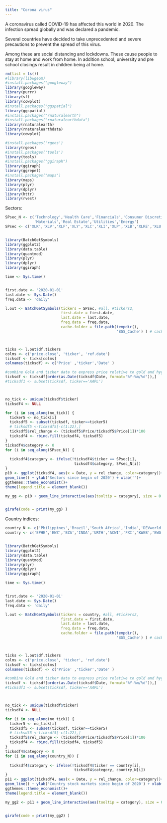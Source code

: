```yaml
---
title: "Corona virus"
---
```


A coronavirus called COVID-19 has affected this world in 2020. The infection spread globally and was declared a pandemic.

Several countries have decided to take unprecedented and severe precautions to prevent the spread of this virus.

Among these are social distancing and lockdowns. These cause people to stay at home and work from home. In addition school, university and pre school closings result in children being at home.


```r
rm(list = ls())
#library(libwgeom)
#install.packages("googleway")
library(googleway)
library(purrr)
library(sf)
library(cowplot)
#install.packages("ggspatial")
library(ggspatial)
#install.packages("rnaturalearth")
#install.packages("rnaturalearthdata")
library(rnaturalearth)
library(rnaturalearthdata)
library(cowplot)

#install.packages('rgeos')
library(rgeos)
#install.packages('tools')
library(tools)
#install.packages("ggiraph")
library(ggiraph)
library(ggrepel)
#install.packages("maps")
library(maps)
library(plyr)
library(dplyr)
library(httr)
library(rvest)


```

Sectors:
```r

SPsec_N <- c('Technology','Health Care','Financials','Consumer Discretionary','Communication Services','Industrials','Consumer Staples',
             'Materials','Real Estate','Utilities','Energy')
SPsec <- c('XLK','XLV','XLF','XLY','XLC','XLI','XLP','XLB','XLRE','XLU','XLE')


library(BatchGetSymbols)
library(ggplot2)
library(data.table)
library(quantmod)
library(plyr)
library(dplyr)
library(ggiraph)

time <- Sys.time()


first.date <- '2020-01-01'
last.date <- Sys.Date()
freq.data <- 'daily'

l.out <- BatchGetSymbols(tickers = SPsec, #all, #tickers2, 
                         first.date = first.date,
                         last.date = last.date, 
                         freq.data = freq.data,
                         cache.folder = file.path(tempdir(), 
                                                  'BGS_Cache') ) # cache in tempdir()



ticks <- l.out$df.tickers
colms <- c('price.close', 'ticker', 'ref.date')
ticksdf <- ticks[colms]
colnames(ticksdf) <- c('Price' ,'ticker','Date' )

#combine Gold and ticker data to express price relative to gold and hyg
ticksdf <- ticksdf[order(as.Date(ticksdf$Date, format="%Y-%m/%d")),]
#ticksdf1 <- subset(ticksdf, ticker=='AAPL')



no_tick <- unique(ticksdf$ticker)
ticksdf4 <- NULL

for (i in seq_along(no_tick)) {
  ticker5 <- no_tick[i]
  ticksdf5 <- subset(ticksdf, ticker==ticker5)
  # ticksdf5 <-ticksdf5[-c(1:22),]
  ticksdf5$rel_change <- (ticksdf5$Price/ticksdf5$Price[1])*100
  ticksdf4 <- rbind.fill(ticksdf4, ticksdf5)
}
ticksdf4$category <- 0
for (i in seq_along(SPsec_N)) {
  
  ticksdf4$category <- ifelse(!ticksdf4$ticker == SPsec[i], 
                               ticksdf4$category, SPsec_N[i])
}
p10 <- ggplot(ticksdf4, aes(x = Date, y = rel_change, color=category))+
geom_line() + ylab('Sectors since begin of 2020') + xlab('')+
ggthemes::theme_economist()+
theme(legend.title = element_blank())

my_gg <- p10 + geom_line_interactive(aes(tooltip = category), size = 0.5) 



```

```r
girafe(code = print(my_gg) )
```

Country indices:

```r

country_N <- c('Philippines','Brazil','South Africa','India','DEVworld','world','China','ChinaTech','Germany','UK','Europe','Japan')
country <- c('EPHE','EWZ','EZA','INDA','URTH','ACWI','FXI','KWEB','EWG','EWU','VGK','EWJ')


library(BatchGetSymbols)
library(ggplot2)
library(data.table)
library(quantmod)
library(plyr)
library(dplyr)
library(ggiraph)

time <- Sys.time()


first.date <- '2020-01-01'
last.date <- Sys.Date()
freq.data <- 'daily'

l.out <- BatchGetSymbols(tickers = country, #all, #tickers2, 
                         first.date = first.date,
                         last.date = last.date, 
                         freq.data = freq.data,
                         cache.folder = file.path(tempdir(), 
                                                  'BGS_Cache') ) # cache in tempdir()



ticks <- l.out$df.tickers
colms <- c('price.close', 'ticker', 'ref.date')
ticksdf <- ticks[colms]
colnames(ticksdf) <- c('Price' ,'ticker','Date' )

#combine Gold and ticker data to express price relative to gold and hyg
ticksdf <- ticksdf[order(as.Date(ticksdf$Date, format="%Y-%m/%d")),]
#ticksdf1 <- subset(ticksdf, ticker=='AAPL')



no_tick <- unique(ticksdf$ticker)
ticksdf4 <- NULL

for (i in seq_along(no_tick)) {
  ticker5 <- no_tick[i]
  ticksdf5 <- subset(ticksdf, ticker==ticker5)
  # ticksdf5 <-ticksdf5[-c(1:22),]
  ticksdf5$rel_change <- (ticksdf5$Price/ticksdf5$Price[1])*100
  ticksdf4 <- rbind.fill(ticksdf4, ticksdf5)
}
ticksdf4$category <- 0
for (i in seq_along(country_N)) {
  
  ticksdf4$category <- ifelse(!ticksdf4$ticker == country[i], 
                               ticksdf4$category, country_N[i])
}
p11 <- ggplot(ticksdf4, aes(x = Date, y = rel_change, color=category))+
geom_line() + ylab('Country stock markets since begin of 2020') + xlab('')+
ggthemes::theme_economist()+
theme(legend.title = element_blank())

my_gg2 <- p11 + geom_line_interactive(aes(tooltip = category), size = 0.5) 



```

```r
girafe(code = print(my_gg2) )
```

